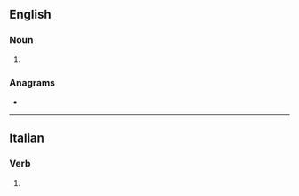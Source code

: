 ==English==

===Noun===
{{head|en|noun plural form}}

# {{plural of|ard|lang=en}}

===Anagrams===
* {{anagrams|en|a=adrs|ADRs|RDS.A|SADR|Sadr|dars|rads|sard}}

----

==Italian==

===Verb===
{{head|it|verb form}}

# {{inflection of|ardere||1|s|phis|lang=it}}